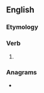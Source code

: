 ==English==

===Etymology===
{{suffix|en|ascend|eth}}

===Verb===
{{head|en|verb form}}

# {{en-archaic third-person singular of|ascend}}

===Anagrams===
* {{anagrams|en|a=acdeehnst|chastened}}